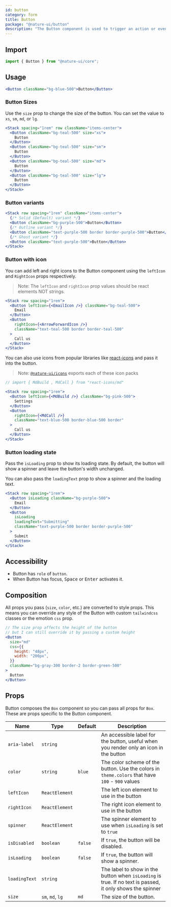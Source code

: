 ```yaml
---
id: button
category: form
title: Button
package: "@nature-ui/button"
description: "The Button component is used to trigger an action or event, such as submitting a form, opening a dialog, canceling an action, or performing a delete operation."
---
```


## Import

```js
import { Button } from "@nature-ui/core";
```

## Usage

```jsx
<Button className="bg-blue-500">Button</Button>
```

### Button Sizes

Use the `size` prop to change the size of the button. You can set the value to
`xs`, `sm`, `md`, or `lg`.

```jsx
<Stack spacing="1rem" row className="items-center">
  <Button className="bg-teal-500" size="xs">
    Button
  </Button>
  <Button className="bg-teal-500" size="sm">
    Button
  </Button>
  <Button className="bg-teal-500" size="md">
    Button
  </Button>
  <Button className="bg-teal-500" size="lg">
    Button
  </Button>
</Stack>
```

### Button variants

```jsx
<Stack row spacing="1rem" className="items-center">
  {/* Solid (Default) variant */}
  <Button className="bg-purple-500">Button</Button>
  {/* Outline variant */}
  <Button className="text-purple-500 border border-purple-500">Button</Button>
  {/* Ghost variant */}
  <Button className="text-purple-500">Button</Button>
</Stack>
```

### Button with icon

You can add left and right icons to the Button component using the `leftIcon`
and `RightIcon` props respectively.

> Note: The `leftIcon` and `rightIcon` prop values should be react elements NOT
> strings.

```jsx
<Stack row spacing="1rem">
  <Button leftIcon={<EmailIcon />} className="bg-teal-500">
    Email
  </Button>
  <Button
    rightIcon={<ArrowForwardIcon />}
    className="text-teal-500 border border-teal-500"
  >
    Call us
  </Button>
</Stack>
```

You can also use icons from popular libraries like
[react-icons](https://react-icons.netlify.com) and pass it into the button.

> Note: [`@nature-ui/icons`](/docs/components/icon) exports each of these icon
> packs

```jsx
// import { MdBuild , MdCall } from "react-icons/md"

<Stack row spacing="1rem">
  <Button leftIcon={<MdBuild />} className="bg-pink-500">
    Settings
  </Button>
  <Button
    rightIcon={<MdCall />}
    className="text-blue-500 border-blue-500 border"
  >
    Call us
  </Button>
</Stack>
```

### Button loading state

Pass the `isLoading` prop to show its loading state. By default, the button will
show a spinner and leave the button's width unchanged.

You can also pass the `loadingText` prop to show a spinner and the loading text.

```jsx
<Stack row spacing="1rem">
  <Button isLoading className="bg-purple-500">
    Email
  </Button>
  <Button
    isLoading
    loadingText="Submitting"
    className="text-purple-500 border border-purple-500"
  >
    Submit
  </Button>
</Stack>
```

## Accessibility

- Button has `role` of `button`.
- When Button has focus, <kbd>Space</kbd> or <kbd>Enter</kbd> activates it.

## Composition

All props you pass (`size`, `color`, etc.) are converted to style props. This
means you can override any style of the Button with custom `tailwindcss` classes
or the emotion `css` prop.

```jsx
// The size prop affects the height of the button
// but I can still override it by passing a custom height
<Button
  size="md"
  css={{
    height: "48px",
    width: "200px",
  }}
  className="bg-gray-300 border-2 border-green-500"
>
  Button
</Button>
```

## Props

Button composes the `Box` component so you can pass all props for `Box`. These
are props specific to the Button component.

| Name          | Type             | Default | Description                                                                                               |
| ------------- | ---------------- | ------- | --------------------------------------------------------------------------------------------------------- |
| `aria-label`  | `string`         |         | An accessible label for the button, useful when you render only an icon in the button                     |
| `color`       | `string`         | `blue`  | The color scheme of the button. Use the colors in `theme.colors` that have `100` - `900` values           |
| `leftIcon`    | `ReactElement`   |         | The left icon element to use in the button                                                                |
| `rightIcon`   | `ReactElement`   |         | The right icon element to use in the button                                                               |
| `spinner`     | `ReactElement`   |         | The spinner element to use when `isLoading` is set to `true`                                              |
| `isDisabled`  | `boolean`        | `false` | If `true`, the button will be disabled.                                                                   |
| `isLoading`   | `boolean`        | `false` | If `true`, the button will show a spinner.                                                                |
| `loadingText` | `string`         |         | The label to show in the button when `isLoading` is true. If no text is passed, it only shows the spinner |
| `size`        | `sm`, `md`, `lg` | `md`    | The size of the button.                                                                                   |
